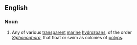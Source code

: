 {{wikipedia|Siphonophora}}
==English==

===Noun===
{{en-noun}}

# {{biology}} Any of various [[transparent]] [[marine]] [[hydrozoan]]s, of the order ''[[Siphonophora]]'', that float or swim as colonies of [[polyp]]s.